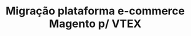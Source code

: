 ---
title: "Migração plataforma e-commerce Magento p/ VTEX"
publishedAt: "2021-11-01"
summary: "Com objetivo de melhorar os fluxo de integração de pedidos e aumentar as vendas, migrou-se as aplicações do e-commerce."
team:
  - name: "Hugo Dias"
    role: "Software Engineer"
    avatar: "/images/avatar.jpg"
    linkedIn: "https://www.linkedin.com/company/once-ui/"
  - name: "Pernambucanas"
    role: "Loja"
    avatar: "/images/logo/pnb_logo.png"
    linkedIn: ""
  - name: "VTEX"
    role: "Loja"
    avatar: "/images/logo/vtex_logo.png"
    linkedIn: ""

---